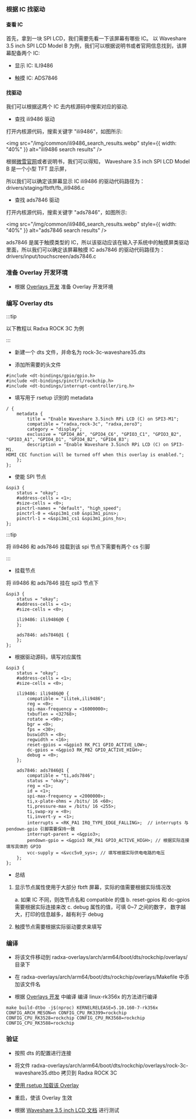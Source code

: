 ### 根据 IC 找驱动

#### 查看 IC

首先，拿到一块 SPI LCD，我们需要先看一下该屏幕有哪些 IC。
以 Waveshare 3.5 inch SPI LCD Model B 为例，我们可以根据说明书或者官网信息找到，该屏幕配备两个 IC:

- 显示 IC: ILI9486

- 触摸 IC: ADS7846

#### 找驱动

我们可以根据这两个 IC 去内核源码中搜索对应的驱动.

- 查找 ili9486 驱动

打开内核源代码，搜索关键字 "ili9486"，如图所示:

<img
  src="/img/common/ili9486_search_results.webp"
  style={{ width: "40%" }}
  alt="ili9486 search results"
/>

根据[微雪官网](<https://www.waveshare.com/wiki/3.5inch_RPi_LCD_(B)>)或者说明书，我们可以得知， Waveshare 3.5 inch SPI LCD Model B 是一个小型 TFT 显示屏，

所以我们可以确定该屏幕显示 IC ili9486 的驱动代码路径为： drivers/staging/fbtft/fb_ili9486.c

- 查找 ads7846 驱动

打开内核源代码，搜索关键字 "ads7846"，如图所示:

<img
  src="/img/common/ili9486_search_results.webp"
  style={{ width: "40%" }}
  alt="ads7846 search results"
/>

ads7846 是属于触摸类型的 IC，所以该驱动应该在输入子系统中的触摸屏类驱动里面，所以我们可以确定该屏幕触摸 IC ads7846 的驱动代码路径为： drivers/input/touchscreen/ads7846.c

### 准备 Overlay 开发环境

- 根据 <a href={props.load_overlay} >Overlays 开发</a> 准备 Overlay 开发环境

### 编写 Overlay dts

:::tip

以下教程以 Radxa ROCK 3C 为例

:::

- 新建一个 dts 文件，并命名为 rock-3c-waveshare35.dts

- 添加所需要的头文件

```dts
#include <dt-bindings/gpio/gpio.h>
#include <dt-bindings/pinctrl/rockchip.h>
#include <dt-bindings/interrupt-controller/irq.h>
```

- 填写用于 rsetup 识别的 metadata

```dts
/ {
	metadata {
		title = "Enable Waveshare 3.5inch RPi LCD (C) on SPI3-M1";
		compatible = "radxa,rock-3c", "radxa,zero3";
		category = "display";
		exclusive = "GPIO4_A6", "GPIO4_C6", "GPIO3_C1", "GPIO3_B2", "GPIO3_A1", "GPIO4_D1", "GPIO4_B2", "GPIO4_B3";
		description = "Enable Waveshare 3.5inch RPi LCD (C) on SPI3-M1.
HDMI CEC function will be turned off when this overlay is enabled.";
	};
};
```

- 使能 SPI 节点

```dts
&spi3 {
	status = "okay";
	#address-cells = <1>;
	#size-cells = <0>;
	pinctrl-names = "default", "high_speed";
	pinctrl-0 = <&spi3m1_cs0 &spi3m1_pins>;
	pinctrl-1 = <&spi3m1_cs1 &spi3m1_pins_hs>;
};
```

:::tip

将 ili9486 和 ads7846 挂载到该 spi 节点下需要有两个 cs 引脚

:::

- 挂载节点

将 ili9486 和 ads7846 挂在 spi3 节点下

```dts
&spi3 {
	status = "okay";
	#address-cells = <1>;
	#size-cells = <0>;

	ili9486: ili9486@0 {
	};

	ads7846: ads7846@1 {
	};
};
```

- 根据驱动源码，填写对应属性

```dts
&spi3 {
	status = "okay";
	#address-cells = <1>;
	#size-cells = <0>;

	ili9486: ili9486@0 {
		compatible = "ilitek,ili9486";
		reg = <0>;
		spi-max-frequency = <16000000>;
		txbuflen = <32768>;
		rotate = <90>;
		bgr = <0>;
		fps = <30>;
		buswidth = <8>;
		regwidth = <16>;
		reset-gpios = <&gpio3 RK_PC1 GPIO_ACTIVE_LOW>;
		dc-gpios = <&gpio3 RK_PB2 GPIO_ACTIVE_HIGH>;
		debug = <0>;
	};

	ads7846: ads7846@1 {
		compatible = "ti,ads7846";
		status = "okay";
		reg = <1>;
		id = <1>;
		spi-max-frequency = <2000000>;
		ti,x-plate-ohms = /bits/ 16 <60>;
		ti,pressure-max = /bits/ 16 <255>;
		ti,swap-xy = <0>;
		ti,invert-y = <1>;
		interrupts = <RK_PA1 IRQ_TYPE_EDGE_FALLING>;  // interrupts 与  pendown-gpio 引脚需要保持一致
		interrupt-parent = <&gpio3>;
		pendown-gpio = <&gpio3 RK_PA1 GPIO_ACTIVE_HIGH>; // 根据实际连接填写具体的 GPIO
		vcc-supply = <&vcc5v0_sys>; // 填写根据实际供电电路的电压
	};
};
```

- 总结

1. 显示节点属性使用于大部分 fbtft 屏幕，实际的值需要根据实际情况改

   a. 如果 IC 不同，则改节点名和 compatible 的值
   b. reset-gpios 和 dc-gpios 需要根据实际连接来改
   c. debug 属性的值，可填 0~7 之间的数字， 数字越大，打印的信息越多，越有利于 debug

2. 触摸节点需要根据实际驱动要求来填写

### 编译

- 将该文件移动到 radxa-overlays/arch/arm64/boot/dts/rockchip/overlays/ 目录下

- 在 radxa-overlays/arch/arm64/boot/dts/rockchip/overlays/Makefile 中添加该文件名

- 根据 <a href={props.load_overlay} >Overlays 开发</a> 中编译 编译 linux-rk356x 的方法进行编译

```
make build-dtbo -j$(nproc) KERNELRELEASE=5.10.160-7-rk356x CONFIG_ARCH_MESON=n CONFIG_CPU_RK3399=rockchip CONFIG_CPU_RK3528=rockchip CONFIG_CPU_RK3568=rockchip CONFIG_CPU_RK3588=rockchip
```

### 验证

- 按照 dts 的配置进行连接

- 将文件 radxa-overlays/arch/arm64/boot/dts/rockchip/overlays/rock-3c-waveshare35.dtbo 拷贝到 Radxa ROCK 3C

- <a href={props.load_overlay}> 使用 rsetup 加载该 Overlay</a>

- 重启，使该 Overlay 生效

- 根据 <a href={props.lcd_docs} >Waveshare 3.5 inch LCD 文档</a> 进行测试
